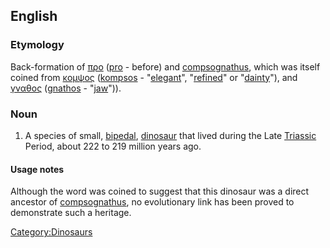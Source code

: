 ==English==
===Etymology===
Back-formation of {{Gr.}} [[προ]] ([[pro]] - before) and [[compsognathus]], which was itself coined from [[κομψος]] ([[kompsos]] - "[[elegant]]", "[[refined]]" or "[[dainty]]"), and [[γναθος]] ([[gnathos]] - "[[jaw]]")).

===Noun===
{{wikipedia}}
{{en-noun|procompsognathi}}
# A species of small, [[bipedal]], [[dinosaur]] that lived during the Late [[Triassic]] Period, about 222 to 219 million years ago.

====Usage notes====
Although the word was coined to suggest that this dinosaur was a direct ancestor of [[compsognathus]], no evolutionary link has been proved to demonstrate such a heritage.

[[Category:Dinosaurs]]